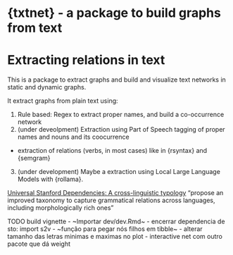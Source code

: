 # {txtnet} -  a package to build graphs from text
# Extracting relations in text

This is a package to extract graphs and build  and visualize text networks in static and dynamic graphs.

It extract graphs from plain text using:

1) Rule based: Regex to extract proper names, and build a co-occurrence network
2) (under deveolpment) Extraction using Part of Speech tagging of proper names and nouns and its coocurrence
- extraction of relations (verbs, in most cases) like in {rsyntax} and {semgram}
3) (under development) Maybe a extraction using Local Large Language Models with {rollama}.

[Universal Stanford Dependencies: A cross-linguistic typology](https://nlp.stanford.edu/pubs/USD_LREC14_paper_camera_ready.pdf)
"propose an improved taxonomy to capture grammatical relations across languages, including morphologically rich ones"


TODO
build vignette
- ~Importar dev/dev.Rmd~
- encerrar dependencia de sto: import s2v
- ~função para pegar nós filhos em tibble~
- alterar tamanho das letras minimas e maximas no plot
- interactive net com outro pacote que dá weight
